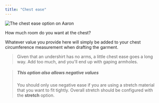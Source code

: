```yaml
---
title: "Chest ease"
---
```


![The chest ease option on Aaron](./chestease.svg)

How much room do you want at the chest?

Whatever value you provide here will simply be added to your chest circumference measurement when drafting the garment.

> Given that an undershirt has no arms, a little chest ease goes a long way. Add too much, and you'll end up with gaping armholes.

> ##### This option also allows negative values
>
> You should only use negative ease if you are using a stretch material that you want to fit tightly.
> Overall stretch should be configured with the **stretch** option.




